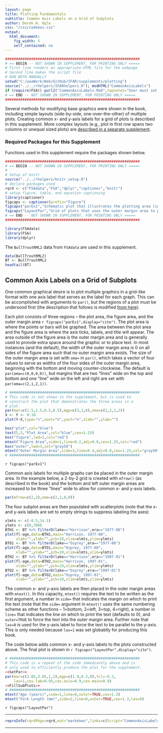 ```yaml
---
layout: page
title: Plotting Fundamentals
subtitle: Common Axis Labels on a Grid of Subplots
author: Derek H. Ogle
css: "/css/codebox.css"
output: 
  html_document: 
    fig_width: 5
    self_contained: no
---
```

```r
##############################################################
# == BEGIN -- NOT SHOWN IN SUPPLEMENT, FOR PRINTING ONLY =====
# First line renders an appropriate HTML file for the webpage
# Second line makes the script file
# RUN BOTH MANUALLY
setwd("C:/aaaWork/Web/GitHub/IFAR/supplements/plotting")
source("../../rhelpers/IFARhelpers.R"); modHTML("CommonAxisLabels")
if (require(FSA)) purl2("CommonAxisLabels.Rmd",topnotes="User must set working directory appropriately.")
# == END -- NOT SHOWN IN SUPPLEMENT, FOR PRINTING ONLY =====
##############################################################
```

Several methods for modifying base graphics were shown in the book, including simple layouts (side-by-side, one-over-the-other) of multiple plots.  Creating common x- and y-axis labels for a grid of plots is described in this supplement.  More complex layouts (e.g., plot in first row spans two columns or unequal sized plots) are [described in a separate supplement](ComplexLayouts.html).

### Required Packages for this Supplement

Functions used in this supplement require the packages shown below.

```r
##############################################################
# == BEGIN -- NOT SHOWN IN SUPPLEMENT, FOR PRINTING ONLY =====
# 
# Setup of knitr
source("../../rhelpers/knitr_setup.R")
# declare packages used
rqrd <- c("FSAdata","FSA","dplyr","captioner","knitr")
# setup figure, table, and equation captioning
library(captioner)
figcaps <- captioner(prefix="Figure")
figcaps("parEx1","Schematic plot that illustrates the plotting area (inside the blue box), the figure area (inside the red box), and the outer margin area (between the dark gray and red boxes).")
figcaps("LayoutPar","Grid of plots that uses the outer margin area to provide common axis labels.")
# == END -- NOT SHOWN IN SUPPLEMENT, FOR PRINTING ONLY =====
##############################################################
```
```r
library(FSAdata)
library(FSA)
library(dplyr)
```

The `BullTroutRML2` data from `FSAdata` are used in this supplement.

```r
data(BullTroutRML2)
BT <- BullTroutRML2
headtail(BT)
```

## Common Axis Labels on a Grid of Subplots

One common graphical desire is to plot multiple graphics in a grid-like format with one axis label that serves as the label for each graph.  This can be accomplished with arguments to `par()`, but the regions of a plot must be undersood first (the description that follows is modified [from here](http://research.stowers-institute.org/efg/R/Graphics/Basics/mar-oma/index.htm)).

Each plot consists of three regions -- the plot area, the figure area, and the outer margin area `r figcaps("parEx1",display="cite")`.  The plot area is where the points or bars will be graphed.  The area between the plot area and the figure area is where the axis ticks, labels, and title will appear.  The area outside of the figure area is the outer margin area and is generally used to proivde extra space around the graphic or to place text.  In most instances (and the default), the width of the outer margin area is 0 on all sides of the figure area such that no outer margin area exists.  The size of the outer margin area is set with `oma=` in `par()`, which takes a vector of four values to serve as widths of the four sides of the outer margin area, beginning with the bottom and moving counter-clockwise.  The default is `par(oma=c(0,0,0,0))`, but margins that are two "lines" wide on the top and bottom and one "line" wide on the left and right are set with `par(oma=c(2,1,2,1))`.

```r
# ############################################################
# This code is not shown in the supplement, but is used to
# construct the plot that demonstrates the three areas in a
# plot.
par(mar=c(1.5,1.5,0.5,0.5),mgp=c(3,1,0),oma=c(2,2,2,2))
X <- Y <- 0:10
plot(Y~X,type="n",xaxt="n",yaxt="n",xlab="",ylab="")

box("plot",col="blue")
text(5,5,"Plot Area",col="blue",cex=1.25)
box("figure",lwd=2,col="red")
mtext("Figure Area",side=1,line=0.2,adj=0.0,cex=1.25,col="red")
box("outer",lwd=3,col="gray50")
mtext("Outer Margin Area",side=3,line=0.4,adj=0.0,cex=1.25,col="gray50",outer=TRUE)
# ############################################################
```

`r figcaps("parEx1")`

Common axis labels for multiple graphs can be placed in the outer margin area.  In the example below, a 2-by-2 grid is created with `mfrow()` (as described in the book) and the bottom and left outer margin areas are increased to be three "lines" wide to allow for common x- and y-axis labels.

```r
par(mfrow=c(2,2),oma=c(2,2,0,0))
```

The four subplot areas are then populated with scatterplots (note that the x- and y-axis labels are set to empty strings to suppress labeling the axes)

```r
xlmts <- c(-0.5,14.5)
ylmts <- c(0,700)
BTH1 <- BT %>% filterD(lake=="Harrison",era=="1977-80")
plot(fl~age,data=BTH1,main="Harrison, 1977-80",
     xlab="",ylab="",pch=19,xlim=xlmts,ylim=ylmts)
BTO1 <- BT %>% filterD(lake=="Osprey",era=="1977-80")
plot(fl~age,data=BTO1,main="Osprey, 1977-80",
     xlab="",ylab="",pch=19,xlim=xlmts,ylim=ylmts)
BTH2 <- BT %>% filterD(lake=="Harrison",era=="1997-01")
plot(fl~age,data=BTH2,main="Harrison, 1997-01",
     xlab="",ylab="",pch=19,xlim=xlmts,ylim=ylmts)
BTO2 <- BT %>% filterD(lake=="Osprey",era=="1997-01")
plot(fl~age,data=BTO2,main="Osprey, 1997-01",
     xlab="",ylab="",pch=19,xlim=xlmts,ylim=ylmts)
```

The common x- and y-axis labels are then placed in the outer margin areas with `mtext()`.  In this capacity, `mtext()` requires the text to be written as the first argument, a number in `side=` that indicates the margin on which to print the text (note that the `side=` argument in `mtext()` uses the same numbering scheme as other functions -- 1=bottom, 2=left, 3=top, 4=right), a number in `line=` that indicates the line on which to print the text (defaults to 0), and `outer=TRUE` to force the text into the outer margin area.  Further note that `las=0` is used for the y-axis label to force the text to be parallel to the y-axis.  This is only needed because `las=1` was set globablly for producing this book.

The code below adds common x- and y-axis labels to the plots constructed above.  The final plot is shown in `r figcaps("LayoutPar",display="cite")`.

```r
# ############################################################
# This code is a repeat of the code immediately above and is
# only used to efficiently produce the plot for the supplement.
<<SetPar>>
par(mar=c(3.05,3.05,1,1),mgp=c(1.9,0.3,0),tcl=-0.2,
    las=1,cex.lab=0.95,cex.axis=0.9,cex.main=0.9)
<<FillSubPlots>>
# ############################################################
mtext("Age (years)",side=1,line=0,outer=TRUE,cex=1.3)
mtext("Fork Length (mm)",side=2,line=0,outer=TRUE,cex=1.3,las=0)
```

`r figcaps("LayoutPar")`

--------------------------------------------------------------

```r
reproInfo(rqrdPkgs=rqrd,out="markdown",links=c(Script="CommonAxisLabels.R",RMarkdown="CommonAxisLabels.Rmd"))
```

--------------------------------------------------------------

